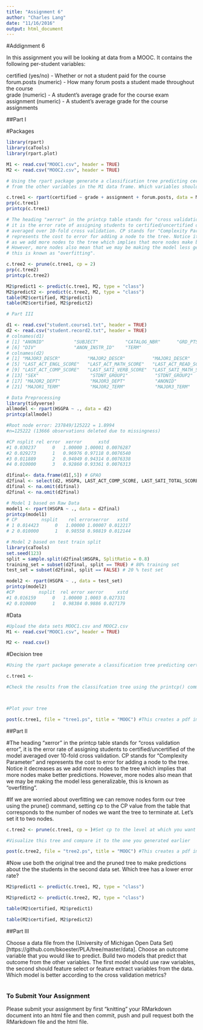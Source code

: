 ```yaml
---
title: "Assignment 6"
author: "Charles Lang"
date: "11/16/2016"
output: html_document
---
```

#Addignment 6

In this assignment you will be looking at data from a MOOC. It contains the following per-student variables:

certified (yes/no) - Whether or not a student paid for the course  
forum.posts (numeric) - How many forum posts a student made throughout the course  
grade (numeric) - A student's average grade for the course exam  
assignment (numeric) - A student's average grade for the course assignments  

##Part I

#Packages
```r
library(rpart)
library(caTools)
library(rpart.plot)

M1 <- read.csv("MOOC1.csv", header = TRUE)
M2 <- read.csv("MOOC2.csv", header = TRUE)

# Using the rpart package generate a classification tree predicting certified 
# from the other variables in the M1 data frame. Which variables should you use?

c.tree1 <- rpart(certified ~ grade + assignment + forum.posts, data = M1)
prp(c.tree1)  
printcp(c.tree1)

# The heading "xerror" in the printcp table stands for "cross validation error", 
# it is the error rate of assigning students to certified/uncertified of the model 
# averaged over 10-fold cross validation. CP stands for "Complexity Parameter" and 
# represents the cost to error for adding a node to the tree. Notice it decreases 
# as we add more nodes to the tree which implies that more nodes make better predictions. 
# However, more nodes also mean that we may be making the model less generalizable, 
# this is known as "overfitting".

c.tree2 <- prune(c.tree1, cp = 2)
prp(c.tree2)  
printcp(c.tree2)

M2$predict1 <- predict(c.tree1, M2, type = "class")
M2$predict2 <- predict(c.tree2, M2, type = "class")
table(M2$certified, M2$predict1)
table(M2$certified, M2$predict2)

# Part III 

d1 <- read.csv("student.course1.txt", header = TRUE)
d2 <- read.csv("student.record2.txt", header = TRUE)
# colnames(d1)
# [1] "ANONID"           "SUBJECT"          "CATALOG_NBR"      "GRD_PTS_PER_UNIT" "GPAO"            
# [6] "DIV"              "ANON_INSTR_ID"    "TERM"   
# colnames(d2)
# [1] "MAJOR3_DESCR"          "MAJOR2_DESCR"          "MAJOR1_DESCR"          "HSGPA"                
# [5] "LAST_ACT_ENGL_SCORE"   "LAST_ACT_MATH_SCORE"   "LAST_ACT_READ_SCORE"   "LAST_ACT_SCIRE_SCORE" 
# [9] "LAST_ACT_COMP_SCORE"   "LAST_SATI_VERB_SCORE"  "LAST_SATI_MATH_SCORE"  "LAST_SATI_TOTAL_SCORE"
# [13] "SEX"                   "STDNT_GROUP1"          "STDNT_GROUP2"          "MAJOR1_DEPT"          
# [17] "MAJOR2_DEPT"           "MAJOR3_DEPT"           "ANONID"                "ADMIT_TERM"           
# [21] "MAJOR1_TERM"           "MAJOR2_TERM"           "MAJOR3_TERM"          

# Data Preprocessing
library(tidyverse)
allmodel <- rpart(HSGPA ~ ., data = d2)
printcp(allmodel)

#Root node error: 237849/125222 = 1.8994
#n=125222 (13666 observations deleted due to missingness)

#CP nsplit rel error  xerror      xstd
#1 0.030237      0   1.00000 1.00001 0.0076287
#2 0.029273      1   0.96976 0.97118 0.0076540
#3 0.011889      2   0.94049 0.94314 0.0076338
#4 0.010000      3   0.92860 0.93361 0.0076313

d1final<- data.frame(d1[,5]) # GPAO
d2final <- select(d2, HSGPA, LAST_ACT_COMP_SCORE, LAST_SATI_TOTAL_SCORE)
d1final <- na.omit(d1final)
d2final <- na.omit(d2final)

# Model 1 based on Raw Data
model1 <- rpart(HSGPA ~ ., data = d2final)
printcp(model1)
# CP         nsplit    rel errorxerror   xstd
# 1 0.014423      0   1.00000 1.00007 0.012217
# 2 0.010000      1   0.98558 0.98819 0.012144

# Model 2 based on test train split
library(caTools)
set.seed(123)
split = sample.split(d2final$HSGPA, SplitRatio = 0.8) 
training_set = subset(d2final, split == TRUE) # 80% training set
test_set = subset(d2final, split == FALSE) # 20 % test set

model2 <- rpart(HSGPA ~ ., data = test_set)
printcp(model2)
#CP         nsplit  rel error xerror     xstd
#1 0.016159      0   1.00000 1.0003 0.027331
#2 0.010000      1   0.98384 0.9886 0.027179

```

#Data
```r
#Upload the data sets MOOC1.csv and MOOC2.csv
M1 <- read.csv("MOOC1.csv", header = TRUE)

M2 <- read.csv()

```

#Decision tree
```r
#Using the rpart package generate a classification tree predicting certified from the other variables in the M1 data frame. Which variables should you use?

c.tree1 <- 

#Check the results from the classifcation tree using the printcp() command



#Plot your tree

post(c.tree1, file = "tree1.ps", title = "MOOC") #This creates a pdf image of the tree

```

##Part II

#The heading "xerror" in the printcp table stands for "cross validation error", it is the error rate of assigning students to certified/uncertified of the model averaged over 10-fold cross validation. CP stands for "Complexity Parameter" and represents the cost to error for adding a node to the tree. Notice it decreases as we add more nodes to the tree which implies that more nodes make better predictions. However, more nodes also mean that we may be making the model less generalizable, this is known as "overfitting".

#If we are worried about overfitting we can remove nodes form our tree using the prune() command, setting cp to the CP value from the table that corresponds to the number of nodes we want the tree to terminate at. Let's set it to two nodes.

```r
c.tree2 <- prune(c.tree1, cp = )#Set cp to the level at which you want the tree to end

#Visualize this tree and compare it to the one you generated earlier

post(c.tree2, file = "tree2.ps", title = "MOOC") #This creates a pdf image of the tree
```

#Now use both the original tree and the pruned tree to make predictions about the the students in the second data set. Which tree has a lower error rate?

```r
M2$predict1 <- predict(c.tree1, M2, type = "class")

M2$predict2 <- predict(c.tree2, M2, type = "class")

table(M2$certified, M2$predict1)

table(M2$certified, M2$predict2)

```

##Part III

Choose a data file from the (University of Michigan Open Data Set)[https://github.com/bkoester/PLA/tree/master/data]. Choose an outcome variable that you would like to predict. Build two models that predict that outcome from the other variables. The first model should use raw variables, the second should feature select or feature extract variables from the data. Which model is better according to the cross validation metrics?

```r

```


### To Submit Your Assignment

Please submit your assignment by first "knitting" your RMarkdown document into an html file and then commit, push and pull request both the RMarkdown file and the html file.